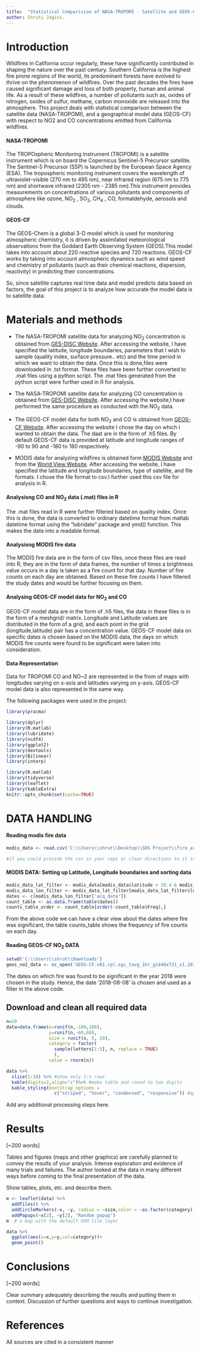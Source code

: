 ```yaml
---
title:  "Statistical Comparision of NASA-TROPOMI - Satellite and GEOS-CF - Model Data"
author: Shruti Jagini. 
---
```


# Introduction
Wildfires in California occur regularly, these have significantly contributed in shaping the nature over the past century. Southern California is the highest fire prone regions of the world, its predominant forests have evolved to thrive on the phenomenon of wildfires. Over the past decades the fires have caused significant damage and loss of both property, human and animal life. As a result of these wildfires, a number of pollutants such as, oxides of nitrogen, oxides of sulfur, methane, carbon monoxide are released into the atmosphere. This project deals with statistical comparison between the satellite data (NASA-TROPOMI), and a geographical model data (GEOS-CF) with respect to NO2 and CO concentrations emitted from California wildfires.

#### NASA-TROPOMI 
The TROPOspheric Monitoring Instrument (TROPOMI) is a satellite instrument which is on board the Copernicus Sentinel-5 Precursor satellite. The Sentinel-5 Precursor (S5P) is launched by the European Space
Agency (ESA). The tropospheric monitoring instrument covers the wavelength of ultraviolet-visible (270 nm to 495 nm), near infrared region (675 nm to 775 nm) and shortwave infrared (2305 nm - 2385 nm).This instrument provides measurements on concentrations of various pollutants and components of atmosphere like ozone,  NO~2~ ,  SO~2~,
CH~4~ , CO, formaldehyde, aerosols and clouds.

#### GEOS-CF
The GEOS-Chem is a global 3-D model which is used for monitoring atmospheric chemistry, it is driven by assimilated meteorological observations from the Goddard Earth Observing System (GEOS).This model takes into account about 220 reactive species and 720 reactions. GEOS-CF works by taking into account atmospheric dynamics such as wind speed and chemistry of pollutants (such as their chemical reactions, dispersion, reactivity) in predicting their concentrations. 

So, since satellite captures real time data and model predicts data based on factors, the goal of this project is to analyze how accurate the model data is to satellite data. 

# Materials and methods

* The NASA-TROPOMI satellite data for analyzing NO~2~ concentration is obtained from  [GES-DISC Website](https://disc.gsfc.nasa.gov/). After accessing the website, I have specified the latitude, longitude boundaries, parameters that I wish to sample (quality index, surface pressure.. etc) and the time period in which we want to obtain the data. Once this is done,files were downloaded in .txt format. These files have been further converted to .mat files using a python script. The .mat files generated from the python script were further used in R for analysis. 

* The NASA-TROPOMI satellite data for analyzing CO concentration is obtained from  [GES-DISC Website](https://disc.gsfc.nasa.gov/). After accessing the website,I have performed the same procedure as conducted with the NO~2~ data. 

* The GEOS-CF model data for both  NO~2~ and CO is obtained from [GEOS-CF Website](https://portal.nccs.nasa.gov/datashare/gmao/geos-cf/v1/das/). After accessing the website I chose the day on which I wanted to obtain the data. The daat are in the form of .h5 files. By default GEOS-CF data is provided at latitude and longitude ranges of -90 to 90 and -180 to 180 respectively. 

* MODIS data for analyzing wildfires is obtained form [MODIS Website](https://firms.modaps.eosdis.nasa.gov/download/) and from the [World View Website](https://worldview.earthdata.nasa.gov/). After accessing the website, I have specified the latitude and longitude boundaries, type of satellite, and file formats. I chose the file format to csv.I further used this csv file for analysis in R. 

#### Analysisng CO and NO~2~ data (.mat) files in R 

The .mat files read in R were further filtered based on quality index. Once this is done, the data is converted to ordinary datetime format from matlab datetime format using the "lubridate" package and ymd() function. This makes the data into a readable format. 

#### Analysisng MODIS fire data 

The MODIS fire data are in the form of csv files, once these files are read into R, they are in the form of data frames, the number of times a brightness value occurs in a day is taken as a fire count for that day. Number of fire counts on each day are obtained. Based on these fire counts I have filtered the study dates and would be further focusing on them. 

#### Analysing GEOS-CF model data for NO~2~  and CO 

GEOS-CF model data are in the form of .h5 files, the data in these files is in the form of a meshgrid/ matrix. Longitude and Latitude values  are distributed in the form of a grid, and each point in the grid (longitude,latitude) pair has a concentration value. 
GEOS-CF model data on specific dates is chosen based on the MODIS data, the days on which MODIS fire counts were found to be significant were taken into consideration. 

#### Data Representation 

Data for TROPOMI CO and NO~2 are represented in the from of maps with longitudes varying on x-axis and latitudes varying on y-axis. GEOS-CF model data is also represented in the same way. 

The following packages were used in the project:

```r
library(pracma)

```


```r
library(dplyr)
library(R.matlab)
library(lubridate)
library(ncdf4)
library(ggplot2)
library(devtools)
library(Bilinear)
library(interp)  
```


```r
library(R.matlab)
library(tidyverse)
library(leaflet)
library(kableExtra)
knitr::opts_chunk$set(cache=TRUE) 
```

# DATA HANDLING 
#### Reading modis fire data 
```r

modis_data <- read.csv('C:\\Users\\shrut\\Desktop\\SDS Project\\fire_archive_M6_164945.csv')

#if you could provide the csv in your repo or clear directions to it in your text that would be helpful. I went to the links you mentioned but wasnt sure what time range / countries I should be pulling information for. This could also be done by reading the csv directly from the web Marko Lazin
```

####  MODIS DATA: Setting up Latitude, Longitude boundaries and sorting data 
```r

modis_data_lat_filter <- modis_data[modis_data$latitude > 30.4 & modis_data$latitude < 37.3 ,]
modis_data_lon_filter <- modis_data_lat_filter[modis_data_lat_filter$longitude > -124 & modis_data_lat_filter$longitude < -111.8 ,]
dates <- c(modis_data_lon_filter['acq_date'])
count_table <- as.data.frame(table(dates))
counts_table_order <- count_table[order(-count_table$Freq),]
```

From the above code we can have a clear view about the dates where fire was significant, the table counts_table shows the frequency of fire counts on each day. 

#### Reading GEOS-CF NO~2~ DATA

```r
setwd('C:\\Users\\shrut\\Downloads')
geos_no2_data <- nc_open('GEOS-CF.v01.rpl.xgc_tavg_1hr_g1440x721_x1.20180808_0530z.nc4')
```



The dates on which fire was found to be significant in the year 2018 were chosen in the study. Hence, the date '2018-08-08' is chosen and used as a filter in the above code. 

## Download and clean all required data
```r
n=20
data=data.frame(x=runif(n,-180,180),
                y=runif(n,-60,60),
                size = runif(n, 5, 20),
                category = factor(
                  sample(letters[1:5], n, replace = TRUE)
                  ),
                value = rnorm(n))
```

```r
data %>% 
  slice(1:10) %>% #show only 1:n rows
  kable(digits=2,align="c")%>% #make table and round to two digits
  kable_styling(bootstrap_options = 
                  c("striped", "hover", "condensed", "responsive")) #apply other formatting
```

Add any additional processing steps here.

# Results

[~200 words]

Tables and figures (maps and other graphics) are carefully planned to convey the results of your analysis. Intense exploration and evidence of many trials and failures. The author looked at the data in many different ways before coming to the final presentation of the data.

Show tables, plots, etc. and describe them.

```r
m <- leaflet(data) %>% 
  addTiles() %>% 
  addCircleMarkers(~x, ~y, radius = ~size,color = ~as.factor(category)) %>% 
  addPopups(~x[2], ~y[2], "Random popup")
m  # a map with the default OSM tile layer
```


```r
data %>% 
  ggplot(aes(x=x,y=y,col=category))+
  geom_point()
```

# Conclusions

[~200 words]

Clear summary adequately describing the results and putting them in context. Discussion of further questions and ways to continue investigation.

# References

All sources are cited in a consistent manner
